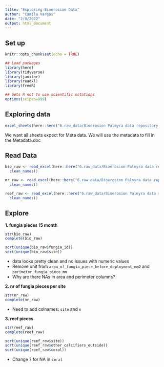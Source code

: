 ```yaml
---
title: "Exploring Bioerosion Data"
author: "Camila Vargas"
date: "2/8/2022"
output: html_document
---
```


## Set up

```r
knitr::opts_chunk$set(echo = TRUE)

## Load packages
library(here)
library(tidyverse)
library(janitor)
library(readxl)
library(freeR)

## Sets R not to use scientific notations
options(scipen=999) 

```

## Exploring data
```r

excel_sheets(here::here("6.raw_data/Bioerosion Palmyra data repository.xlsx"))

```

We want all sheets expect for Meta data. We will use the metadata to fill in the Metadata.doc


## Read Data
```r

bio_raw <- read_excel(here::here("6.raw_data/Bioerosion Palmyra data repository.xlsx"), sheet = "fungia pieces 15 month") %>% 
  clean_names()

nr_raw <- read_excel(here::here("6.raw_data/Bioerosion Palmyra data repository.xlsx"), sheet = "nr of fungia pieces per site") %>% 
  clean_names()

reef_raw <- read_excel(here::here("6.raw_data/Bioerosion Palmyra data repository.xlsx"), sheet = "reef pieces ") %>% 
  clean_names()

```


## Explore

**1. fungia pieces 15 month**
```r
str(bio_raw)
complete(bio_raw)

sort(unique(bio_raw$fungia_id))
sort(unique(bio_raw$site))

```

- data looks pretty clean and no issues with numeric values
- Remove unit from `area_of_fungia_piece_before_deployment_mm2` and `perimeter_fungia_piece_mm`
- Why are there NAs in area and perimeter columns? 


**2. nr of fungia pieces per site**
```r
str(nr_raw)
complete(nr_raw)
```

- Need to add colnames: `site` and `n`


**3. reef pieces**

```r
str(reef_raw)
complete(reef_raw)

sort(unique(reef_raw$site))
sort(unique(reef_raw$other_calcifiers_outside))
sort(unique(reef_raw$coral))

```

- Change ? for NA in `coral`




